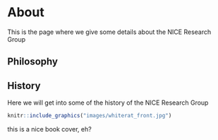 # About {#about}

This is the page where we give some details about the NICE Research Group

## Philosophy



## History

Here we will get into some of the history of the NICE Research Group

```r
knitr::include_graphics("images/whiterat_front.jpg")
```

this is a nice book cover, eh?
